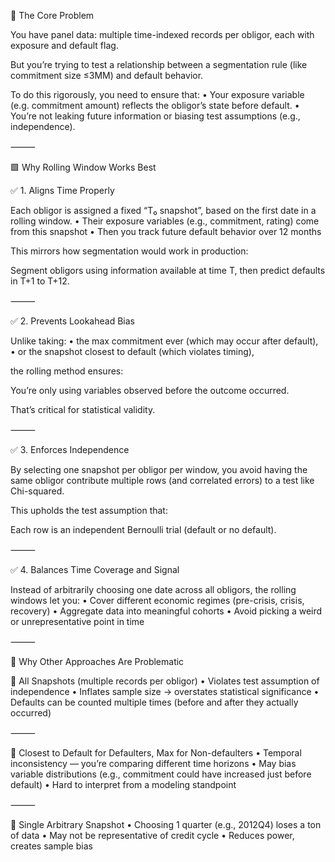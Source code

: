 🧠 The Core Problem

You have panel data: multiple time-indexed records per obligor, each with exposure and default flag.

But you’re trying to test a relationship between a segmentation rule (like commitment size ≤3MM) and default behavior.

To do this rigorously, you need to ensure that:
	•	Your exposure variable (e.g. commitment amount) reflects the obligor’s state before default.
	•	You’re not leaking future information or biasing test assumptions (e.g., independence).

⸻

🟩 Why Rolling Window Works Best

✅ 1. Aligns Time Properly

Each obligor is assigned a fixed “T₀ snapshot”, based on the first date in a rolling window.
	•	Their exposure variables (e.g., commitment, rating) come from this snapshot
	•	Then you track future default behavior over 12 months

This mirrors how segmentation would work in production:

Segment obligors using information available at time T, then predict defaults in T+1 to T+12.

⸻

✅ 2. Prevents Lookahead Bias

Unlike taking:
	•	the max commitment ever (which may occur after default),
	•	or the snapshot closest to default (which violates timing),

the rolling method ensures:

You’re only using variables observed before the outcome occurred.

That’s critical for statistical validity.

⸻

✅ 3. Enforces Independence

By selecting one snapshot per obligor per window, you avoid having the same obligor contribute multiple rows (and correlated errors) to a test like Chi-squared.

This upholds the test assumption that:

Each row is an independent Bernoulli trial (default or no default).

⸻

✅ 4. Balances Time Coverage and Signal

Instead of arbitrarily choosing one date across all obligors, the rolling windows let you:
	•	Cover different economic regimes (pre-crisis, crisis, recovery)
	•	Aggregate data into meaningful cohorts
	•	Avoid picking a weird or unrepresentative point in time

⸻

🔴 Why Other Approaches Are Problematic

🚫 All Snapshots (multiple records per obligor)
	•	Violates test assumption of independence
	•	Inflates sample size → overstates statistical significance
	•	Defaults can be counted multiple times (before and after they actually occurred)

⸻

🚫 Closest to Default for Defaulters, Max for Non-defaulters
	•	Temporal inconsistency — you’re comparing different time horizons
	•	May bias variable distributions (e.g., commitment could have increased just before default)
	•	Hard to interpret from a modeling standpoint

⸻

🚫 Single Arbitrary Snapshot
	•	Choosing 1 quarter (e.g., 2012Q4) loses a ton of data
	•	May not be representative of credit cycle
	•	Reduces power, creates sample bias